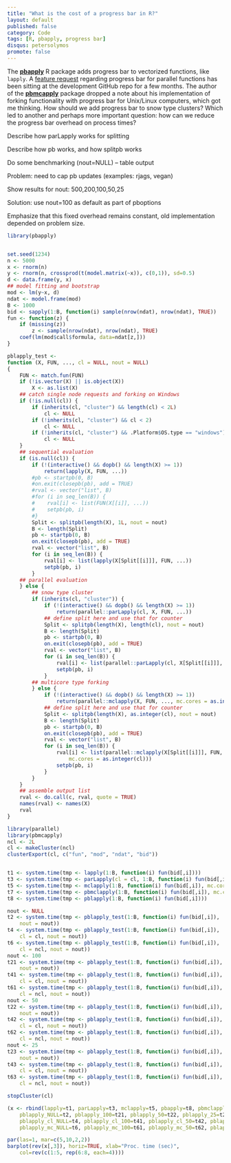 ```yaml
---
title: "What is the cost of a progress bar in R?"
layout: default
published: false
category: Code
tags: [R, pbapply, progress bar]
disqus: petersolymos
promote: false
---
```


The [**pbapply**](http://cran.r-project.org/package=pbapply) R package
adds progress bar to vectorized functions, like `lapply`.
A [feature request](https://github.com/psolymos/pbapply/issues/9)
regarding progress bar for parallel functions has been sitting
at the development GitHub repo for a few months.
The author of the [**pbmcapply**](https://cran.r-project.org/web/packages/pbmcapply/index.html)
package dropped a note about his implementation of forking functionality
with progress bar for Unix/Linux computers, which got me thinking.
How should we add progress bar to snow type clusters? Which led to
another and perhaps more important question: how can we
reduce the progress bar overhead on process times?

Describe how parLapply works for splitting

Describe how pb works, and how splitpb works

Do some benchmarking (nout=NULL) -- table output

Problem: need to cap pb updates (examples: rjags, vegan)

Show results for nout: 500,200,100,50,25

Solution: use nout=100 as default as part of pboptions

Emphasize that this fixed overhead remains constant, old implementation depended on problem size.

```r
library(pbapply)


set.seed(1234)
n <- 5000
x <- rnorm(n)
y <- rnorm(n, crossprod(t(model.matrix(~x)), c(0,1)), sd=0.5)
d <- data.frame(y, x)
## model fitting and bootstrap
mod <- lm(y~x, d)
ndat <- model.frame(mod)
B <- 1000
bid <- sapply(1:B, function(i) sample(nrow(ndat), nrow(ndat), TRUE))
fun <- function(z) {
    if (missing(z))
        z <- sample(nrow(ndat), nrow(ndat), TRUE)
    coef(lm(mod$call$formula, data=ndat[z,]))
}

pblapply_test <-
function (X, FUN, ..., cl = NULL, nout = NULL)
{
    FUN <- match.fun(FUN)
    if (!is.vector(X) || is.object(X))
        X <- as.list(X)
    ## catch single node requests and forking on Windows
    if (!is.null(cl)) {
        if (inherits(cl, "cluster") && length(cl) < 2L)
            cl <- NULL
        if (!inherits(cl, "cluster") && cl < 2)
            cl <- NULL
        if (!inherits(cl, "cluster") && .Platform$OS.type == "windows")
            cl <- NULL
    }
    ## sequential evaluation
    if (is.null(cl)) {
        if (!(interactive() && dopb() && length(X) >= 1))
            return(lapply(X, FUN, ...))
        #pb <- startpb(0, B)
        #on.exit(closepb(pb), add = TRUE)
        #rval <- vector("list", B)
        #for (i in seq_len(B)) {
        #    rval[i] <- list(FUN(X[[i]], ...))
        #    setpb(pb, i)
        #}
        Split <- splitpb(length(X), 1L, nout = nout)
        B <- length(Split)
        pb <- startpb(0, B)
        on.exit(closepb(pb), add = TRUE)
        rval <- vector("list", B)
        for (i in seq_len(B)) {
            rval[i] <- list(lapply(X[Split[[i]]], FUN, ...))
            setpb(pb, i)
        }
    ## parallel evaluation
    } else {
        ## snow type cluster
        if (inherits(cl, "cluster")) {
            if (!(interactive() && dopb() && length(X) >= 1))
                return(parallel::parLapply(cl, X, FUN, ...))
            ## define split here and use that for counter
            Split <- splitpb(length(X), length(cl), nout = nout)
            B <- length(Split)
            pb <- startpb(0, B)
            on.exit(closepb(pb), add = TRUE)
            rval <- vector("list", B)
            for (i in seq_len(B)) {
                rval[i] <- list(parallel::parLapply(cl, X[Split[[i]]], FUN, ...))
                setpb(pb, i)
            }
        ## multicore type forking
        } else {
            if (!(interactive() && dopb() && length(X) >= 1))
                return(parallel::mclapply(X, FUN, ..., mc.cores = as.integer(cl)))
            ## define split here and use that for counter
            Split <- splitpb(length(X), as.integer(cl), nout = nout)
            B <- length(Split)
            pb <- startpb(0, B)
            on.exit(closepb(pb), add = TRUE)
            rval <- vector("list", B)
            for (i in seq_len(B)) {
                rval[i] <- list(parallel::mclapply(X[Split[[i]]], FUN, ...,
                    mc.cores = as.integer(cl)))
                setpb(pb, i)
            }
        }
    }
    ## assemble output list
    rval <- do.call(c, rval, quote = TRUE)
    names(rval) <- names(X)
    rval
}

library(parallel)
library(pbmcapply)
ncl <- 2L
cl <- makeCluster(ncl)
clusterExport(cl, c("fun", "mod", "ndat", "bid"))


t1 <- system.time(tmp <- lapply(1:B, function(i) fun(bid[,i])))
t3 <- system.time(tmp <- parLapply(cl = cl, 1:B, function(i) fun(bid[,i])))
t5 <- system.time(tmp <- mclapply(1:B, function(i) fun(bid[,i]), mc.cores = ncl))
t7 <- system.time(tmp <- pbmclapply(1:B, function(i) fun(bid[,i]), mc.cores = ncl))
t8 <- system.time(tmp <- pblapply(1:B, function(i) fun(bid[,i])))

nout <- NULL
t2 <- system.time(tmp <- pblapply_test(1:B, function(i) fun(bid[,i]),
    nout = nout))
t4 <- system.time(tmp <- pblapply_test(1:B, function(i) fun(bid[,i]),
    cl = cl, nout = nout))
t6 <- system.time(tmp <- pblapply_test(1:B, function(i) fun(bid[,i]),
    cl = ncl, nout = nout))
nout <- 100
t21 <- system.time(tmp <- pblapply_test(1:B, function(i) fun(bid[,i]),
    nout = nout))
t41 <- system.time(tmp <- pblapply_test(1:B, function(i) fun(bid[,i]),
    cl = cl, nout = nout))
t61 <- system.time(tmp <- pblapply_test(1:B, function(i) fun(bid[,i]),
    cl = ncl, nout = nout))
nout <- 50
t22 <- system.time(tmp <- pblapply_test(1:B, function(i) fun(bid[,i]),
    nout = nout))
t42 <- system.time(tmp <- pblapply_test(1:B, function(i) fun(bid[,i]),
    cl = cl, nout = nout))
t62 <- system.time(tmp <- pblapply_test(1:B, function(i) fun(bid[,i]),
    cl = ncl, nout = nout))
nout <- 25
t23 <- system.time(tmp <- pblapply_test(1:B, function(i) fun(bid[,i]),
    nout = nout))
t43 <- system.time(tmp <- pblapply_test(1:B, function(i) fun(bid[,i]),
    cl = cl, nout = nout))
t63 <- system.time(tmp <- pblapply_test(1:B, function(i) fun(bid[,i]),
    cl = ncl, nout = nout))

stopCluster(cl)

(x <- rbind(lapply=t1, parLapply=t3, mclapply=t5, pbapply=t8, pbmclapply=t7,
    pblapply_NULL=t2, pblapply_100=t21, pblapply_50=t22, pblapply_25=t23,
    pblapply_cl_NULL=t4, pblapply_cl_100=t41, pblapply_cl_50=t42, pblapply_cl_25=t43,
    pblapply_mc_NULL=t6, pblapply_mc_100=t61, pblapply_mc_50=t62, pblapply_mc_25=t63))

par(las=1, mar=c(5,10,2,2))
barplot(rev(x[,3]), horiz=TRUE, xlab="Proc. time (sec)",
    col=rev(c(1:5, rep(6:8, each=4))))
```
